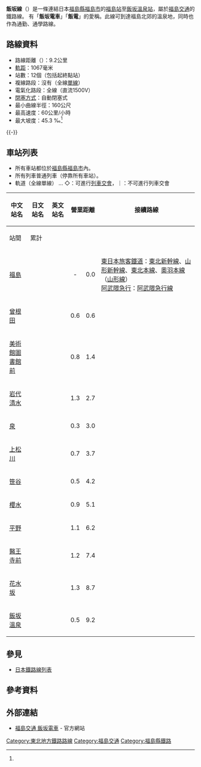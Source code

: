 {{Infobox 鐵道路線
|日文原名 = 飯坂線
|平假名 = いいざかせん
|羅馬拼音 = Iizaka sen
|路線名稱 = 飯坂線
|路線顏色 = #87ceeb
|圖片 = 福島交通1000系電車.jpg
|圖片大小 = 
|圖片說明 = 1000系列車（本來屬於東京急行電鐵）停靠飯坂溫泉站 
|國家 = {{JPN}}
|所在地 = [[福島縣|福島縣]]
|起點 = [[福島站_(福島縣)|福島站]]
|終點 = [[飯坂溫泉站|飯坂溫泉站]]
|站數 = 12個
|通車 = 1924年4月13日
|擁有者 = [[福島交通|福島交通]]
|營運者 = 
|使用車輛 = 參見[[#車輛|#車輛]]一節
|路線距離 = 9.2公里
|軌距 = 1,067毫米
|軌道數量 = [[單線鐵路|單線]]
|電氣化方式 = [[直流電|直流電]] 1,500 [[伏特|V]] [[高架電纜|高架電纜]]
|最高速度 = 60公里/小時
|最大坡度 = 45.3 [[千分比|‰]]<ref name="databook" >寺田裕一「データブック 日本の私鉄」（2002年）、ネコパブリッシング pp. 22</ref>
|路線圖 = {{飯坂線RDT}}
}}
'''飯坂線'''（{{jpn|j=飯坂線|hg=いいざかせん|rm=Iizaka sen|f=y}}）是一條連結日本[[福島縣|福島縣]][[福島市|福島市]]的[[福島站_(福島縣)|福島站]]至[[飯坂溫泉站|飯坂溫泉站]]，屬於[[福島交通|福島交通]]的鐵路線。
有「'''飯坂電車'''」「'''飯電'''」的愛稱。此線可到達福島北郊的溫泉地{{link-ja|飯坂溫泉|飯坂温泉}}，同時也作為通勤、通學路線。

== 路線資料 ==
*路線距離（{{link-ja|營業距離|営業キロ}}）：9.2公里
*[[軌距|軌距]]：1067毫米
*站數：12個（包括起終點站）
*複線路段：沒有（全線[[單線鐵路|單線]]）
*電氣化路段：全線（直流1500V）
*[[閉塞_(鐵路)|閉塞方式]]：自動閉塞式
*最小曲線半徑：160公尺
*最高速度：60公里/小時
*最大坡度：45.3 ‰<ref name="databook" />
{{-}}
== 車站列表 ==
* 所有車站都位於[[福島縣|福島縣]][[福島市|福島市]]內。
* 所有列車普通列車（停靠所有車站）。
* 軌道（全線單線） … ◇：可進行[[列車交會|列車交會]]，｜：不可進行列車交會
{| class="wikitable" rules="all"
|-
!rowspan="2"|中文站名
!rowspan="2"|日文站名
!rowspan="2"|英文站名
!colspan="2"|營業距離
!rowspan="2"|接續路線
!rowspan="2" style="width:1em;"|軌道
|-
!style="width:2.5em;"|站間
!style="width:2.5em;"|累計
|- style="border-top:3px solid #87ceeb;"
|[[福島站_(福島縣)|福島]]
|{{lang|ja|福島}}
|{{lang|en|Fukushima}}
|style="text-align:center;"| -
|style="text-align:right;"|0.0
|[[東日本旅客鐵道|東日本旅客鐵道]]：[[東北新幹線|東北新幹線]]、[[山形新幹線|山形新幹線]]、[[東北本線|東北本線]]、[[奧羽本線|奧羽本線]]（[[山形線|山形線]]）<br />[[阿武隈急行|阿武隈急行]]：[[阿武隈急行線|阿武隈急行線]]
|｜
|-
|[[曾根田站|曾根田]]
|{{lang|ja|曽根田}}
|{{lang|en|Soneda}}
|style="text-align:right;"|0.6
|style="text-align:right;"|0.6
| 
|｜
|-
|[[美術館圖書館前站|美術館圖書館前]]
|{{lang|ja|美術館図書館前}}
|{{lang|en|Bijutsukan-Toshokan-mae}}
|style="text-align:right;"|0.8
|style="text-align:right;"|1.4
| 
|◇
|-
|[[岩代清水站|岩代清水]]
|{{lang|ja|岩代清水}}
|{{lang|en|Iwashiro-Shimizu}}
|style="text-align:right;"|1.3
|style="text-align:right;"|2.7
| 
|｜
|-
|[[泉站_(福島市)|泉]]
|{{lang|ja|泉}}
|{{lang|en|Izumi}}
|style="text-align:right;"|0.3
|style="text-align:right;"|3.0
| 
|◇
|-
|[[上松川站|上松川]]
|{{lang|ja|上松川}}
|{{lang|en|Kami-Matsukawa}}
|style="text-align:right;"|0.7
|style="text-align:right;"|3.7
| 
|｜
|-
|[[笹谷站|笹谷]]
|{{lang|ja|笹谷}}
|{{lang|en|Sasaya}}
|style="text-align:right;"|0.5
|style="text-align:right;"|4.2
| 
|◇
|-
|[[櫻水站|櫻水]]
|{{lang|ja|桜水}}
|{{lang|en|Sakuramizu}}
|style="text-align:right;"|0.9
|style="text-align:right;"|5.1
| 
|◇
|-
|[[平野站_(福島縣)|平野]]
|{{lang|ja|平野}}
|{{lang|en|Hirano}}
|style="text-align:right;"|1.1
|style="text-align:right;"|6.2
| 
|｜
|-
|[[醫王寺前站|醫王寺前]]
|{{lang|ja|医王寺前}}
|{{lang|en|Iōji-mae}}
|style="text-align:right;"|1.2
|style="text-align:right;"|7.4
| 
|◇
|-
|[[花水坂站|花水坂]]
|{{lang|ja|花水坂}}
|{{lang|en|Hanamizuzaka}}
|style="text-align:right;"|1.3
|style="text-align:right;"|8.7
| 
|｜
|-
|[[飯坂溫泉站|飯坂溫泉]]
|{{lang|ja|飯坂温泉}}
|{{lang|en|Iizaka-Onsen}}
|style="text-align:right;"|0.5
|style="text-align:right;"|9.2
| 
|｜
|}

== 參見 ==
* [[日本鐵路線列表|日本鐵路線列表]]
== 參考資料 ==
{{Reflist}}
== 外部連結 ==
* [https://ii-den.jp/ 福島交通 飯坂電車] {{Wayback|url=https://ii-den.jp/ |date=20210320172128 }} - 官方網站

{{飯坂線}}
{{DEFAULTSORT:Iizaka sen}}
[[Category:東北地方鐵路路線|Category:東北地方鐵路路線]]
[[Category:福島交通|Category:福島交通]]
[[Category:福島縣鐵路|Category:福島縣鐵路]]
